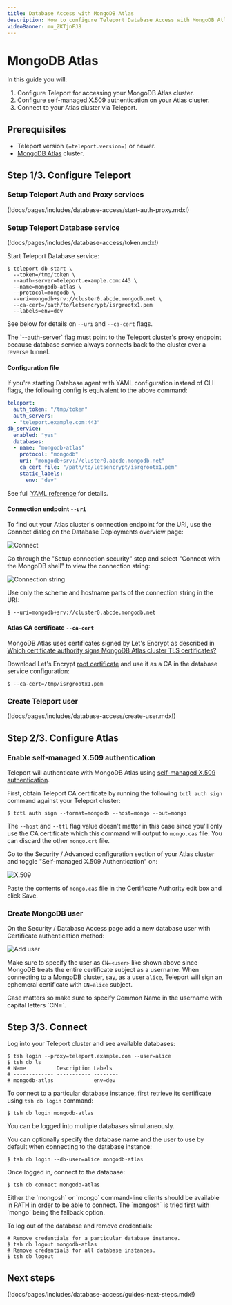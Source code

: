 ```yaml
---
title: Database Access with MongoDB Atlas
description: How to configure Teleport Database Access with MongoDB Atlas.
videoBanner: mu_ZKTjnFJ8
---
```


# MongoDB Atlas

In this guide you will:

1. Configure Teleport for accessing your MongoDB Atlas cluster.
2. Configure self-managed X.509 authentication on your Atlas cluster.
3. Connect to your Atlas cluster via Teleport.

## Prerequisites

- Teleport version `(=teleport.version=)` or newer.
- [MongoDB Atlas](https://www.mongodb.com/cloud/atlas) cluster.

## Step 1/3. Configure Teleport

### Setup Teleport Auth and Proxy services

(!docs/pages/includes/database-access/start-auth-proxy.mdx!)

### Setup Teleport Database service

(!docs/pages/includes/database-access/token.mdx!)

Start Teleport Database service:

```code
$ teleport db start \
  --token=/tmp/token \
  --auth-server=teleport.example.com:443 \
  --name=mongodb-atlas \
  --protocol=mongodb \
  --uri=mongodb+srv://cluster0.abcde.mongodb.net \
  --ca-cert=/path/to/letsencrypt/isrgrootx1.pem
  --labels=env=dev
```

See below for details on `--uri` and `--ca-cert` flags.

<Admonition type="note">
  The `--auth-server` flag must point to the Teleport cluster's proxy endpoint
  because database service always connects back to the cluster over a reverse
  tunnel.
</Admonition>

#### Configuration file

If you're starting Database agent with YAML configuration instead of CLI flags,
the following config is equivalent to the above command:

```yaml
teleport:
  auth_token: "/tmp/token"
  auth_servers:
  - "teleport.example.com:443"
db_service:
  enabled: "yes"
  databases:
  - name: "mongodb-atlas"
    protocol: "mongodb"
    uri: "mongodb+srv://cluster0.abcde.mongodb.net"
    ca_cert_file: "/path/to/letsencrypt/isrgrootx1.pem"
    static_labels:
      env: "dev"
```

See full [YAML reference](../reference/configuration.mdx) for details.

#### Connection endpoint `--uri`

To find out your Atlas cluster's connection endpoint for the URI, use the
Connect dialog on the Database Deployments overview page:

![Connect](../../../img/database-access/guides/atlas/atlas-connect-btn@2x.png)

Go through the "Setup connection security" step and select "Connect with the
MongoDB shell" to view the connection string:

![Connection string](../../../img/database-access/guides/atlas/atlas-connect@2x.png)

Use only the scheme and hostname parts of the connection string in the URI:

```code
$ --uri=mongodb+srv://cluster0.abcde.mongodb.net
```

#### Atlas CA certificate `--ca-cert`

MongoDB Atlas uses certificates signed by Let's Encrypt as described in
[Which certificate authority signs MongoDB Atlas cluster TLS certificates?](https://docs.atlas.mongodb.com/reference/faq/security/#which-certificate-authority-signs-mongodb-atlas-cluster-tls-certificates-)

Download Let's Encrypt [root certificate](https://letsencrypt.org/certs/isrgrootx1.pem.txt)
and use it as a CA in the database service configuration:

```code
$ --ca-cert=/tmp/isrgrootx1.pem
```

### Create Teleport user

(!docs/pages/includes/database-access/create-user.mdx!)

## Step 2/3. Configure Atlas

### Enable self-managed X.509 authentication

Teleport will authenticate with MongoDB Atlas using
[self-managed X.509 authentication](https://docs.atlas.mongodb.com/security-self-managed-x509/).

First, obtain Teleport CA certificate by running the following `tctl auth sign`
command against your Teleport cluster:

```code
$ tctl auth sign --format=mongodb --host=mongo --out=mongo
```

The `--host` and `--ttl` flag value doesn't matter in this case since you'll
only use the CA certificate which this command will output to `mongo.cas` file.
You can discard the other `mongo.crt` file.

Go to the Security / Advanced configuration section of your Atlas cluster and
toggle "Self-managed X.509 Authentication" on:

![X.509](../../../img/database-access/guides/atlas/atlas-self-managed-x509@2x.png)

Paste the contents of `mongo.cas` file in the Certificate Authority edit box and
click Save.

### Create MongoDB user

On the Security / Database Access page add a new database user with Certificate
authentication method:

![Add user](../../../img/database-access/guides/atlas/atlas-add-user@2x.png)

Make sure to specify the user as `CN=<user>` like shown above since MongoDB
treats the entire certificate subject as a username. When connecting to a
MongoDB cluster, say, as a user `alice`, Teleport will sign an ephemeral
certificate with `CN=alice` subject.

<Admonition type="note">
  Case matters so make sure to specify Common Name in the username with capital
  letters `CN=`.
</Admonition>

## Step 3/3. Connect

Log into your Teleport cluster and see available databases:

```code
$ tsh login --proxy=teleport.example.com --user=alice
$ tsh db ls
# Name          Description Labels
# ------------- ----------- --------
# mongodb-atlas             env=dev
```

To connect to a particular database instance, first retrieve its certificate
using `tsh db login` command:

```code
$ tsh db login mongodb-atlas
```

<Admonition type="tip">
  You can be logged into multiple databases simultaneously.
</Admonition>

You can optionally specify the database name and the user to use by default
when connecting to the database instance:

```code
$ tsh db login --db-user=alice mongodb-atlas
```

Once logged in, connect to the database:

```code
$ tsh db connect mongodb-atlas
```

<Admonition type="note" title="Note">
  Either the `mongosh` or `mongo` command-line clients should be available in PATH in order to be
  able to connect. The `mongosh` is tried first with `mongo` being the fallback option.
</Admonition>

To log out of the database and remove credentials:

```code
# Remove credentials for a particular database instance.
$ tsh db logout mongodb-atlas
# Remove credentials for all database instances.
$ tsh db logout
```

## Next steps

(!docs/pages/includes/database-access/guides-next-steps.mdx!)
